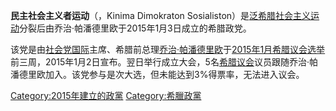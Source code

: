 {{unreferenced|time=2015-01-10T08:53:26+00:00}}
{{Infobox political party
| country       = 希臘
| colorcode     = red
| name          =  民主社会主义者运动
|native_name=Κίνημα Δημοκρατών Σοσιαλιστών
| logo          = Kinima Dimokraton Sosialiston logo.jpg
| leader        = [[乔治·帕潘德里欧|乔治·帕潘德里欧]]
|split=[[泛希腊社会主义运动|泛希腊社会主义运动]]
| foundation    = 2015年1月3日
| headquarters  =  [[雅典|雅典]]
| ideology      = [[社會民主主義|社會民主主義]]<br>[[亲欧洲主义|亲欧洲主义]]
| position      = [[中間偏左|中間偏左]]
| national = [[争取变革运动|争取变革运动]]
| website       = [http://www.tokinima.gr/ www.tokinima.gr]
}}
'''民主社会主义者运动'''（{{lang-el|Κίνημα Δημοκρατών Σοσιαλιστών}}，Kinima Dimokraton Sosialiston）是[[泛希腊社会主义运动|泛希腊社会主义运动]]分裂后由乔治·帕潘德里欧于2015年1月3日成立的希腊政党。

该党是由[[社会党国际|社会党国际]]主席、希腊前总理[[乔治·帕潘德里欧|乔治·帕潘德里欧]]于[[2015年1月希腊议会选举|2015年1月希腊议会选举]]前三周，2015年1月2日宣布。翌日举行成立大会，5名[[希腊议会|希腊议会]]议员跟随乔治·帕潘德里欧加入。该党参与是次大选，但未能达到3%得票率，无法进入议会。

{{希腊政党}}
{{政党小作品}}

[[Category:2015年建立的政黨|Category:2015年建立的政黨]]
[[Category:希臘政黨|Category:希臘政黨]]